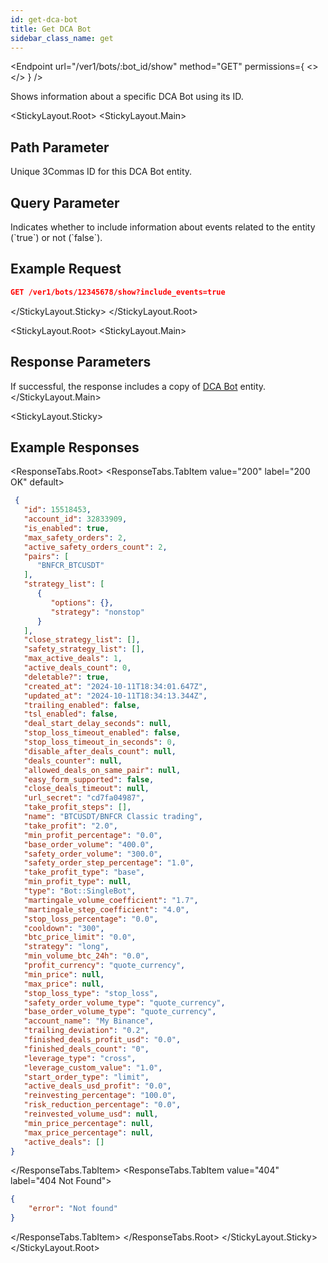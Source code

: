 ```yaml
---
id: get-dca-bot
title: Get DCA Bot
sidebar_class_name: get
---
```



<Endpoint
  url="/ver1/bots/:bot_id/show"
  method="GET"
  permissions={
    <>
      <Permission title="Permission" description="BOTS_READ" />
      <Permission title="Security" description="SIGNED" />
    </>
  }
/>

 Shows information about a specific DCA Bot using its ID.

<StickyLayout.Root>
<StickyLayout.Main>

## Path Parameter

<ApiParam name='bot_id' type='integer' id="bot_id" required>
  Unique 3Commas ID for this DCA Bot entity.
</ApiParam>

## Query Parameter

<ApiParam name='include_events' type='boolean' id="include_events" required>
  Indicates whether to include information about events related to the entity (`true`) or not (`false`).
</ApiParam>
</StickyLayout.Main>
<StickyLayout.Sticky>

## Example Request

```json
GET /ver1/bots/12345678/show?include_events=true
```
</StickyLayout.Sticky>
</StickyLayout.Root>

<StickyLayout.Root>
<StickyLayout.Main>

## Response Parameters

 If successful, the response includes a copy of [DCA Bot](/docs/dca-bot/0_dca_bot_entity.mdx) entity.
</StickyLayout.Main>

<StickyLayout.Sticky>
## Example Responses

<ResponseTabs.Root>
<ResponseTabs.TabItem value="200" label="200 OK" default>
```json
 {
   "id": 15518453,
   "account_id": 32833909,
   "is_enabled": true,
   "max_safety_orders": 2,
   "active_safety_orders_count": 2,
   "pairs": [
      "BNFCR_BTCUSDT"
   ],
   "strategy_list": [
      {
         "options": {},
         "strategy": "nonstop"
      }
   ],
   "close_strategy_list": [],
   "safety_strategy_list": [],
   "max_active_deals": 1,
   "active_deals_count": 0,
   "deletable?": true,
   "created_at": "2024-10-11T18:34:01.647Z",
   "updated_at": "2024-10-11T18:34:13.344Z",
   "trailing_enabled": false,
   "tsl_enabled": false,
   "deal_start_delay_seconds": null,
   "stop_loss_timeout_enabled": false,
   "stop_loss_timeout_in_seconds": 0,
   "disable_after_deals_count": null,
   "deals_counter": null,
   "allowed_deals_on_same_pair": null,
   "easy_form_supported": false,
   "close_deals_timeout": null,
   "url_secret": "cd7fa04987",
   "take_profit_steps": [],
   "name": "BTCUSDT/BNFCR Classic trading",
   "take_profit": "2.0",
   "min_profit_percentage": "0.0",
   "base_order_volume": "400.0",
   "safety_order_volume": "300.0",
   "safety_order_step_percentage": "1.0",
   "take_profit_type": "base",
   "min_profit_type": null,
   "type": "Bot::SingleBot",
   "martingale_volume_coefficient": "1.7",
   "martingale_step_coefficient": "4.0",
   "stop_loss_percentage": "0.0",
   "cooldown": "300",
   "btc_price_limit": "0.0",
   "strategy": "long",
   "min_volume_btc_24h": "0.0",
   "profit_currency": "quote_currency",
   "min_price": null,
   "max_price": null,
   "stop_loss_type": "stop_loss",
   "safety_order_volume_type": "quote_currency",
   "base_order_volume_type": "quote_currency",
   "account_name": "My Binance",
   "trailing_deviation": "0.2",
   "finished_deals_profit_usd": "0.0",
   "finished_deals_count": "0",
   "leverage_type": "cross",
   "leverage_custom_value": "1.0",
   "start_order_type": "limit",
   "active_deals_usd_profit": "0.0",
   "reinvesting_percentage": "100.0",
   "risk_reduction_percentage": "0.0",
   "reinvested_volume_usd": null,
   "min_price_percentage": null,
   "max_price_percentage": null,
   "active_deals": []
}
```
  </ResponseTabs.TabItem>
  <ResponseTabs.TabItem value="404" label="404 Not Found">
```json
{
    "error": "Not found"
}
```
</ResponseTabs.TabItem>
</ResponseTabs.Root>
</StickyLayout.Sticky>
</StickyLayout.Root>
